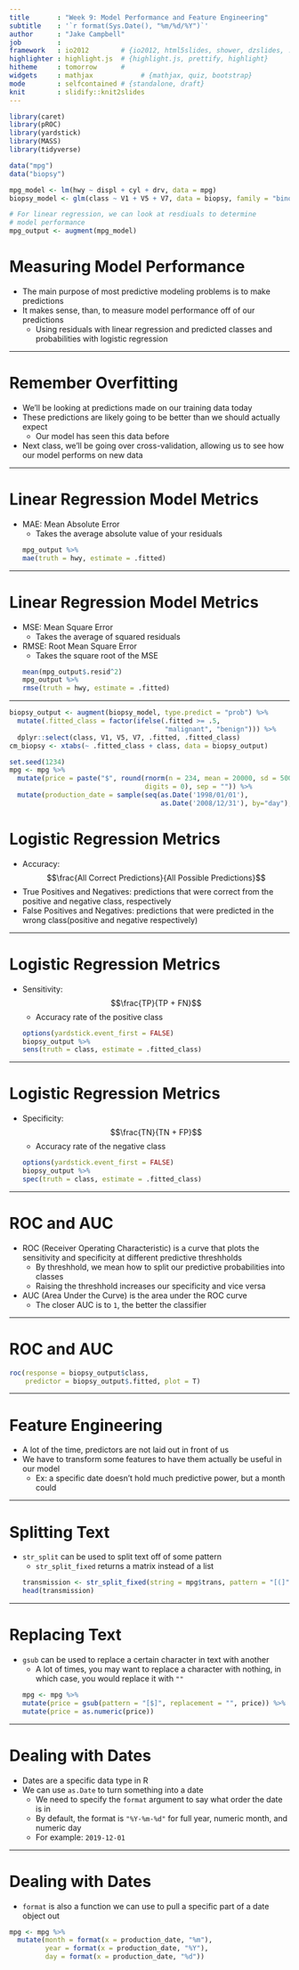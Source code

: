 ```yaml
---
title       : "Week 9: Model Performance and Feature Engineering"
subtitle    : '`r format(Sys.Date(), "%m/%d/%Y")`'
author      : "Jake Campbell"
job         : 
framework   : io2012        # {io2012, html5slides, shower, dzslides, ...}
highlighter : highlight.js  # {highlight.js, prettify, highlight}
hitheme     : tomorrow      # 
widgets     : mathjax            # {mathjax, quiz, bootstrap}
mode        : selfcontained # {standalone, draft}
knit        : slidify::knit2slides
---
```


```r
library(caret)
library(pROC)
library(yardstick)
library(MASS)
library(tidyverse)

data("mpg")
data("biopsy")

mpg_model <- lm(hwy ~ displ + cyl + drv, data = mpg)
biopsy_model <- glm(class ~ V1 + V5 + V7, data = biopsy, family = "binomial")

# For linear regression, we can look at resdiuals to determine
# model performance
mpg_output <- augment(mpg_model)
```

# Measuring Model Performance

- The main purpose of most predictive modeling problems is to make predictions
- It makes sense, than, to measure model performance off of our predictions
  + Using residuals with linear regression and predicted classes and probabilities with logistic regression

---

# Remember Overfitting

- We'll be looking at predictions made on our training data today
- These predictions are likely going to be better than we should actually expect
  + Our model has seen this data before
- Next class, we'll be going over cross-validation, allowing us to see how our model performs on new data

---

# Linear Regression Model Metrics

- MAE: Mean Absolute Error
  + Takes the average absolute value of your residuals
```r
mpg_output %>%
  mae(truth = hwy, estimate = .fitted)
```

---

# Linear Regression Model Metrics

- MSE: Mean Square Error
  + Takes the average of squared residuals
- RMSE: Root Mean Square Error
  + Takes the square root of the MSE
```r
mean(mpg_output$.resid^2)
mpg_output %>%
  rmse(truth = hwy, estimate = .fitted)
```

---

```r
biopsy_output <- augment(biopsy_model, type.predict = "prob") %>%
  mutate(.fitted_class = factor(ifelse(.fitted >= .5,
                                       "malignant", "benign"))) %>%
  dplyr::select(class, V1, V5, V7, .fitted, .fitted_class)
cm_biopsy <- xtabs(~ .fitted_class + class, data = biopsy_output)

set.seed(1234)
mpg <- mpg %>%
  mutate(price = paste("$", round(rnorm(n = 234, mean = 20000, sd = 5000),
                                  digits = 0), sep = "")) %>%
  mutate(production_date = sample(seq(as.Date('1998/01/01'),
                                      as.Date('2008/12/31'), by="day"), 234))
```

# Logistic Regression Metrics

- Accuracy: $$\frac{All Correct Predictions}{All Possible Predictions}$$
- True Positives and Negatives: predictions that were correct from the positive and negative class, respectively
- False Positives and Negatives: predictions that were predicted in the wrong class(positive and negative respectively)

---

# Logistic Regression Metrics

- Sensitivity: $$\frac{TP}{TP + FN}$$
  + Accuracy rate of the positive class
```r
options(yardstick.event_first = FALSE)
biopsy_output %>%
  sens(truth = class, estimate = .fitted_class)
```

---

# Logistic Regression Metrics

- Specificity: $$\frac{TN}{TN + FP}$$
  + Accuracy rate of the negative class
```r
options(yardstick.event_first = FALSE)
biopsy_output %>%
  spec(truth = class, estimate = .fitted_class)
```

---

# ROC and AUC

- ROC (Receiver Operating Characteristic) is a curve that plots the sensitivity and specificity at different predictive threshholds
  + By threshhold, we mean how to split our predictive probabilities into classes
  + Raising the threshhold increases our specificity and vice versa
- AUC (Area Under the Curve) is the area under the ROC curve
  + The closer AUC is to `1`, the better the classifier

---

# ROC and AUC

```r
roc(response = biopsy_output$class,
    predictor = biopsy_output$.fitted, plot = T)
```

---

# Feature Engineering

- A lot of the time, predictors are not laid out in front of us
- We have to transform some features to have them actually be useful in our model
  + Ex: a specific date doesn't hold much predictive power, but a month could

---

# Splitting Text

- `str_split` can be used to split text off of some pattern
  + `str_split_fixed` returns a matrix instead of a list
```r
transmission <- str_split_fixed(string = mpg$trans, pattern = "[(]", n = 2)
head(transmission)
```

---

# Replacing Text

- `gsub` can be used to replace a certain character in text with another
  + A lot of times, you may want to replace a character with nothing, in which case, you would replace it with `""`
```r
mpg <- mpg %>%
  mutate(price = gsub(pattern = "[$]", replacement = "", price)) %>%
  mutate(price = as.numeric(price))
```

---

# Dealing with Dates

- Dates are a specific data type in R
- We can use `as.Date` to turn something into a date
  + We need to specify the `format` argument to say what order the date is in
  + By default, the format is `"%Y-%m-%d"` for full year, numeric month, and numeric day
  + For example: `2019-12-01`


---

# Dealing with Dates

- `format` is also a function we can use to pull a specific part of a date object out
```r
mpg <- mpg %>%
  mutate(month = format(x = production_date, "%m"),
         year = format(x = production_date, "%Y"),
         day = format(x = production_date, "%d"))
```